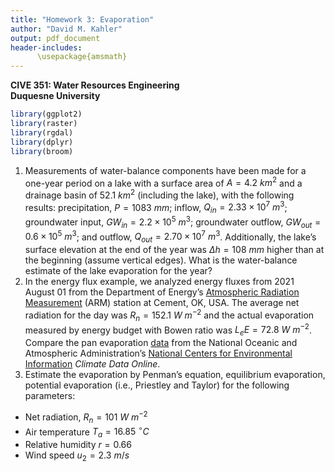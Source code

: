 ```yaml
---
title: "Homework 3: Evaporation"
author: "David M. Kahler"
output: pdf_document
header-includes: 
      \usepackage{amsmath}
---
```

**CIVE 351: Water Resources Engineering**  
**Duquesne University**  

```r
library(ggplot2)
library(raster)
library(rgdal)
library(dplyr)
library(broom)
```

1. Measurements of water-balance components have been made for a one-year period on a lake with a surface area of $A = 4.2\ km^2$ and a drainage basin of $52.1\ km^2$ (including the lake), with the following results: precipitation, $P = 1083\ mm$; inflow, $Q_{in} = 2.33 \times 10^{7}\ m^3$; groundwater input, $GW_{in} = 2.2 \times 10^{5}\ m^3$; groundwater outflow, $GW_{out} = 0.6 \times 10^{5}\ m^3$; and outflow, $Q_{out} = 2.70 \times 10^{7}\ m^3$.  Additionally, the lake's surface elevation at the end of the year was $\Delta h = 108\ mm$ higher than at the beginning (assume vertical edges).  What is the water-balance estimate of the lake evaporation for the year?  
2. In the energy flux example, we analyzed energy fluxes from 2021 August 01 from the Department of Energy's [Atmospheric Radiation Measurement](https://arm.gov/) (ARM) station at Cement, OK, USA.  The average net radiation for the day was $R_n = 152.1\ W\ m^{-2}$ and the actual evaporation measured by energy budget with Bowen ratio was $L_eE = 72.8\ W\ m^{-2}$.  Compare the pan evaporation [data](https://duq.box.com/s/91ssfic4fr46s3fs68v33kfkq3af4gcl) from the National Oceanic and Atmospheric Administration's [National Centers for Environmental Information](https://www.ncdc.noaa.gov/cdo-web/) *Climate Data Online*.  
3. Estimate the evaporation by Penman’s equation, equilibrium evaporation, potential evaporation (i.e., Priestley and Taylor) for the following parameters:  
- Net radiation, $R_n = 101\ W\ m^{-2}$  
- Air temperature $T_a = 16.85\ ^{\circ} C$  
- Relative humidity $r = 0.66$  
- Wind speed $u_2 = 2.3\ m/s$  

